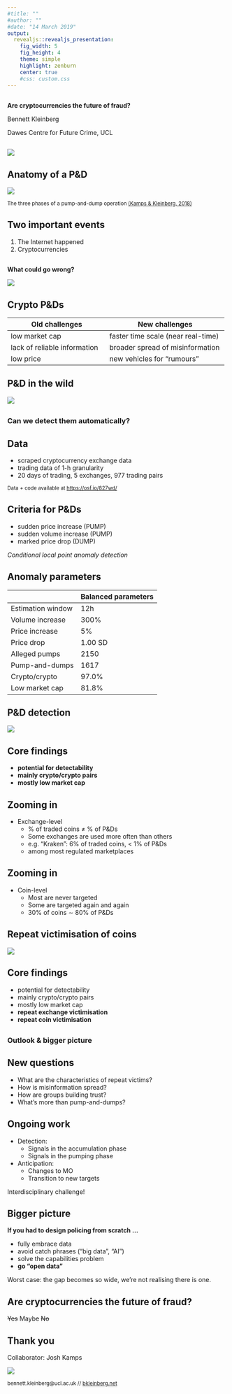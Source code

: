 ```yaml
---
#title: ""
#author: ""
#date: "14 March 2019"
output:
  revealjs::revealjs_presentation:
    fig_width: 5 
    fig_height: 4 
    theme: simple
    highlight: zenburn
    center: true
    #css: custom.css
---
```


## {data-background="./ucl_artwork/ucl-banner-land-darkblue-rgb.png" data-background-size="70%" data-background-position="top" data-background-opacity="1"}

**Are cryptocurrencies the future of fraud?**

Bennett Kleinberg

Dawes Centre for Future Crime, UCL

## 
<!-- {data-background="./sharessinger.jpg" data-background-size="50%" data-background-position="center" data-background-opacity="1"} -->

<img src="./sharessinger.jpg">

## Anatomy of a P&D

<img src="./threephases.png">

<small>The three phases of a pump-and-dump operation [(Kamps & Kleinberg, 2018)](https://crimesciencejournal.biomedcentral.com/articles/10.1186/s40163-018-0093-5)</small>

## Two important events

1. The Internet happened
2. Cryptocurrencies

##

**What could go wrong?**

<img src="./oops.gif">

## Crypto P&Ds

| Old challenges               	| New challenges                     	|
|------------------------------	|------------------------------------	|
| low market cap               	| faster time scale (near real-time) 	|
| lack of reliable information 	| broader spread of misinformation   	|
| low price                    	| new vehicles for "rumours"         	|

## P&D in the wild

<img src="./pd1.png">

## 

### Can we detect them automatically?

## Data

- scraped cryptocurrency exchange data
- trading data of 1-h granularity
- 20 days of trading, 5 exchanges, 977 trading pairs

<small>Data + code available at [https://osf.io/827wd/](https://osf.io/827wd/)</small>

## Criteria for P&Ds

- sudden price increase (PUMP)
- sudden volume increase (PUMP)
- marked price drop (DUMP)

_Conditional local point anomaly detection_

## Anomaly parameters

<!-- |                   	| Strict parameters 	| Balanced parameters 	| -->
<!-- |-------------------	|-------------------	|---------------------	| -->
<!-- | Estimation window 	| 24h               	| 12h                 	| -->
<!-- | Volume increase   	| 400%              	| 300%                	| -->
<!-- | Price increase    	| 10%               	| 5%                  	| -->
<!-- | Price drop        	| 1.00 SD           	| 1.00 SD             	| -->
<!-- | Alleged pumps     	| 920               	| 2150                	| -->
<!-- | Pump-and-dumps    	| 485               	| 1617                	| -->
<!-- | Crypto/crypto     	| 97.9%             	| 97.0%               	| -->
<!-- | Low market cap    	| 84.9%             	| 81.8%               	| -->

|                   	| Balanced parameters 	|
|-------------------	|---------------------	|
| Estimation window 	| 12h                 	|
| Volume increase   	| 300%                	|
| Price increase    	| 5%                  	|
| Price drop        	| 1.00 SD             	|
| Alleged pumps     	| 2150                	|
| Pump-and-dumps    	| 1617                	|
| Crypto/crypto     	| 97.0%               	|
| Low market cap    	| 81.8%               	|


## P&D detection

<img src="./pd2.png">

## Core findings

- **potential for detectability**
- **mainly crypto/crypto pairs**
- **mostly low market cap**

## Zooming in

- Exchange-level
    - % of traded coins $\neq$ % of P&Ds
    - Some exchanges are used more often than others
    - e.g. "Kraken": 6% of traded coins, < 1% of P&Ds
    - among most regulated marketplaces

## Zooming in

- Coin-level
    - Most are never targeted
    - Some are targeted again and again
    - 30% of coins $\sim$ 80% of P&Ds


## Repeat victimisation of coins

<img src="./pd3.png">


## Core findings

- potential for detectability
- mainly crypto/crypto pairs
- mostly low market cap
- **repeat exchange victimisation**
- **repeat coin victimisation**

<!-- ## Real-world tests -->

<!-- <img src="./pd4.png"> -->

##

### Outlook & bigger picture

<!-- ## New problems -->

<!-- - Twitter impersonation -->
<!-- - Announcements change -->
<!-- - Trading in the milliseconds -->

## New questions

- What are the characteristics of repeat victims?
- How is misinformation spread?
- How are groups building trust?
- What's more than pump-and-dumps?

## Ongoing work

- Detection:
    - Signals in the accumulation phase
    - Signals in the pumping phase
- Anticipation:
    - Changes to MO
    - Transition to new targets

Interdisciplinary challenge!

## Bigger picture

**If you had to design policing from scratch ...**

- fully embrace data
- avoid catch phrases ("big data", "AI")
- solve the capabilities problem
- **go "open data"**

Worst case: the gap becomes so wide, we're not realising there is one.


## Are cryptocurrencies the future of fraud?

~~Yes~~ Maybe ~~No~~

## Thank you

Collaborator: Josh Kamps

<img src="./end.png">

<small>bennett.kleinberg@ucl.ac.uk // [bkleinberg.net](https://bkleinberg.net/)</small>

